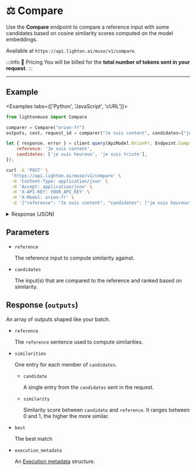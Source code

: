 
# ⚖️ Compare

Use the **Compare** endpoint to compare a reference input with some candidates based on cosine similarity scores computed on the model embeddings.

Available at `https://api.lighton.ai/muse/v1/compare`.

:::info 💸️ Pricing
You will be billed for the **total number of tokens sent in your request**.
:::

---

## Example

<Examples tabs={['Python', 'JavaScript', 'cURL']}>

```python
from lightonmuse import Compare

comparer = Compare("orion-fr")
outputs, cost, request_id = comparer("Je suis content", candidates=["je suis heureux", "je suis triste"])
```

```js
let { response, error } = client.query(ApiModel.OrionFr, Endpoint.Compare, {
    reference: 'Je suis content',
    candidates: ['je suis heureux', 'je suis triste'],
});
```

```bash
curl -X 'POST' \
  'https://api.lighton.ai/muse/v1/compare' \
  -H 'Content-Type: application/json' \
  -H 'Accept: application/json' \
  -H 'X-API-KEY: YOUR_API_KEY' \
  -H 'X-Model: orion-fr' \
  -d '{"reference": "Je suis content", "candidates": ["je suis heureux", "je suis triste"]}'
```

</Examples>

<details>
<summary>Response (JSON)</summary>

```json
{
    "request_id": "36fdde13-2bf7-4952-81c0-df206c72126e",
    "outputs": [
        [
            {
                "reference": "Je suis content",
                "similarities": [
                    {
                        "candidate": "je suis heureux",
                        "similarity": 0.9340229034423828
                    },
                    {
                        "candidate": "je suis triste",
                        "similarity": 0.8432836532592773
                    }
                ],
                "best": "je suis heureux",
                "execution_metadata": {
                    "cost": {
                        "tokens_used": 9,
                        "tokens_input": 9,
                        "tokens_generated": 0,
                        "cost_type": "orion-fr@default",
                        "batch_size": 3
                    },
                    "finish_reason": "length"
                }
            }
        ]
    ],
    "costs": {
        "orion-fr@default": {
            "total_tokens_used": 9,
            "total_tokens_input": 9,
            "total_tokens_generated": 0,
            "batch_size": 3
        }
    }
}
```

</details>

## Parameters

-   `reference` <ParamType type="string" /> <ParamWarning warning="⚠️ required" />

    The reference input to compute similarity against.

-   `candidates` <ParamType type="array[string]" /> <ParamWarning warning="⚠️ required" />

    The input(s) that are compared to the reference and ranked based on similarity.

## Response (`outputs`)

An array of outputs shaped like your batch.

-   `reference` <ParamType type="string" />

    The `reference` sentence used to compute similarities.

-   `similarities` <ParamType type="array[object]" />

    One entry for each member of `candidates`.

    -   `candidate` <ParamType type="string" />

        A single entry from the `candidates` sent in the request.

    -   `similarity` <ParamType type="float" />

        Similarity score between `candidate` and `reference`. It ranges between 0 and 1, the higher the more similar.

-   `best` <ParamType type="string" />

    The best match

-   `execution_metadata` <ParamType type="ExecutionMetadata" />

    An [Execution metadata](/api/specifications/responses/#execution-metadata) structure.
